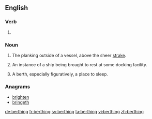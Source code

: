 ==English==

===Verb===
{{head|en|present participle}}

# {{present participle of|berth|lang=en}}

===Noun===
{{en-noun}}

# {{context|obsolete|nautical|lang=en}} The planking outside of a vessel, above the sheer [[strake]].
# {{context|nautical|lang=en}} An instance of a ship being brought to rest at some docking facility.
# A berth, especially figuratively, a place to sleep.

===Anagrams===
* [[brighten#English|brighten]]
* [[bringeth#English|bringeth]]

[[de:berthing]]
[[fr:berthing]]
[[sv:berthing]]
[[ta:berthing]]
[[vi:berthing]]
[[zh:berthing]]